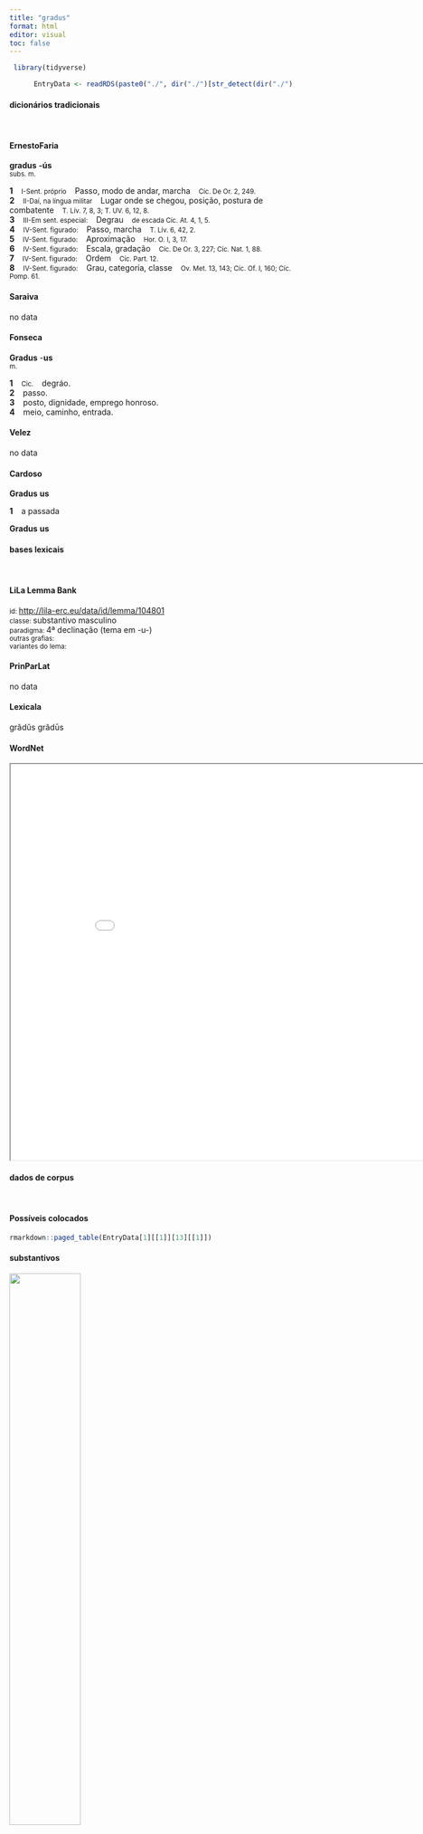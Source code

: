 ```yaml
---
title: "gradus"
format: html
editor: visual
toc: false
---
```



```r
 library(tidyverse) 

      EntryData <- readRDS(paste0("./", dir("./")[str_detect(dir("./"), "_xx103-114-97-100-117-115xx_.rds")]))

```


#### dicionários tradicionais

&emsp;




::: panel-tabset

#### ErnestoFaria

<b>gradus</b> <b>-ús</b> <br> <small>subs. m.</small> <br> <small></small>   <p> <b>1</b> &ensp; <small>I-Sent. próprio</small> &ensp; Passo, modo de andar, marcha &ensp; <small>Cíc. De Or. 2, 249.</small> <br> <b>2</b> &ensp; <small>II-Daí, na língua militar</small> &ensp; Lugar onde se chegou, posição, postura de combatente &ensp; <small>T. Lív. 7, 8, 3; T. UV. 6, 12, 8.</small> <br> <b>3</b> &ensp; <small>III-Em sent. especial:</small> &ensp; Degrau &ensp; <small>de escada Cíc. At. 4, 1, 5.</small> <br> <b>4</b> &ensp; <small>IV-Sent. figurado:</small> &ensp; Passo, marcha &ensp; <small>T. Lív. 6, 42, 2.</small> <br> <b>5</b> &ensp; <small>IV-Sent. figurado:</small> &ensp; Aproximação &ensp; <small>Hor. O. I, 3, 17.</small> <br> <b>6</b> &ensp; <small>IV-Sent. figurado:</small> &ensp; Escala, gradação &ensp; <small>Cíc. De Or. 3, 227; Cíc. Nat. 1, 88.</small> <br> <b>7</b> &ensp; <small>IV-Sent. figurado:</small> &ensp; Ordem &ensp; <small>Cíc. Part. 12.</small> <br> <b>8</b> &ensp; <small>IV-Sent. figurado:</small> &ensp; Grau, categoria, classe &ensp; <small>Ov. Met. 13, 143; Cíc. Of. I, 160; Cíc. Pomp. 61.</small> </p>




#### Saraiva

no data




#### Fonseca

<b>Gradus</b> -<b>us</b> <br> <small>m.</small>   <p> <b>1</b> &ensp; <small>Cic.</small> &ensp; degráo. <br> <b>2</b> &ensp; passo. <br> <b>3</b> &ensp; posto, dignidade, emprego honroso. <br> <b>4</b> &ensp; meio, caminho, entrada. </p>




#### Velez

no data




#### Cardoso

<b>Gradus</b> <b>us</b>   <p> <b>1</b> &ensp; a passada </p> 
 <b>Gradus</b> <b>us</b>


:::



#### bases lexicais

&emsp;






::: panel-tabset

#### LiLa Lemma Bank

<small> id: </small> <a href=' http://lila-erc.eu/data/id/lemma/104801 ' target="_blank"> http://lila-erc.eu/data/id/lemma/104801 </a> <br>
<small> classe: </small> substantivo masculino   <br>
<small> paradigma: </small> 4ª declinação (tema em -u-) <br>
<small> outras grafias: </small>  <br>
<small> variantes do lema: </small>  <br>





#### PrinParLat

no data




#### Lexicala

grădŭs 
 grădūs




#### WordNet

<iframe width='900' height='700' src='Media/Tree__xx103-114-97-100-117-115xx__sem_type_lexemes_pt.html'>

</iframe>


:::



#### dados de corpus

&emsp;




::: panel-tabset

#### Possíveis colocados

```r

rmarkdown::paged_table(EntryData[1][[1]][13][[1]])

```


#### substantivos

![](./Media/wordcloud__xx103-114-97-100-117-115xx__BY_collocate_scoreSUBST.webp){width=50% fig-alt='This chart plots collocate by scoreSUBST, for the headword gradus here are all the values plotted: collocate: honor; scoreSUBST: 2. collocate: dignitas; scoreSUBST: 2'}




#### adjetivos

![](./Media/wordcloud__xx103-114-97-100-117-115xx__BY_collocate_scoreADJ.webp){width=50% fig-alt='This chart plots collocate by scoreADJ, for the headword gradus here are all the values plotted: collocate: honor; scoreADJ: 0. collocate: dignitas; scoreADJ: 0'}




#### verbos

![](./Media/wordcloud__xx103-114-97-100-117-115xx__BY_collocate_scoreVERBO.webp){width=50% fig-alt='This chart plots collocate by scoreVERBO, for the headword gradus here are all the values plotted: collocate: honor; scoreVERBO: 0. collocate: dignitas; scoreVERBO: 0'}




#### advérbios

![](./Media/wordcloud__xx103-114-97-100-117-115xx__BY_collocate_scoreADV.webp){width=50% fig-alt='This chart plots collocate by scoreADV, for the headword gradus here are all the values plotted: collocate: honor; scoreADV: 0. collocate: dignitas; scoreADV: 0'}




#### preposições e conjunções

![](./Media/wordcloud__xx103-114-97-100-117-115xx__BY_collocate_scoreFUNC.webp){width=50% fig-alt='This chart plots collocate by scoreFUNC, for the headword gradus here are all the values plotted: collocate: honor; scoreFUNC: 0. collocate: dignitas; scoreFUNC: 0'}


:::



::: panel-tabset

#### ExemplosTraduzidos

<p> duae sint artes igitur quae possint locare homines in amplissimo <b>gradu</b> dignitatis una imperatoris altera oratoris boni <br> <small> Cic.Mur.30 <br> Portanto, duas seriam as ocupações que poderiam colocar os homens no mais amplo grau de dignidade: uma, a do general, a outra do bom orador <small> [JDD] </small> </small> </p>
; <p> amplissimae tibi fortunae sunt summus honoris <b>gradus</b> filius ut et audio et spero natus ad laudem cui cum rei publicae causa faueo tum etiam tua <br> <small> Cic.Phil.10.4.11 <br> Tens uma vastíssima fortuna, o mais alto grau da magistratura, um filho, pelo que ouço e espero, nascido para a glória, a quem eu apoio não só por causa da república como também por ti. <small> [JDD] </small> </small> </p>





#### Frequência por autor

![](./Media/barchart__xx103-114-97-100-117-115xx__lemma_BY_author_Frequencies.webp){width=50% fig-alt='This charts plots the frequency of lemma by author_Frequencies. The Suetonius subcorpus registers the highest normalized frequency, with the value of 11.03 and an absolute frequency of 1. The Seneca subcorpus follows, with a normalized frequency of 4.85 and an absolute frequency of 26. the subcorpus with the least normalized frequency is Caesar with the normalized value of 0 and an absolute freqeuncy of 0. here are all the values: subcorpus: Caesar ; normalized frequency: 0 ; absolute frequency: 0. subcorpus: Cicero ; normalized frequency: 15 ; absolute frequency: 0.934439709949914. subcorpus: Horatius ; normalized frequency: 4 ; absolute frequency: 3.55208240831187. subcorpus: Ovidius ; normalized frequency: 1 ; absolute frequency: 1.71585449553878. subcorpus: Phaedrus ; normalized frequency: 2 ; absolute frequency: 3.0362835888872. subcorpus: Sallustius ; normalized frequency: 0 ; absolute frequency: 0. subcorpus: Seneca ; normalized frequency: 26 ; absolute frequency: 4.8524663593438. subcorpus: Suetonius ; normalized frequency: 1 ; absolute frequency: 11.0253583241455. subcorpus: Tacitus ; normalized frequency: 0 ; absolute frequency: 0. subcorpus: Vergilius ; normalized frequency: 1 ; absolute frequency: 1.93050193050193. subcorpus: Hieronymus ; normalized frequency: 0 ; absolute frequency: 0'}




#### Frequência por gênero

![](./Media/barchart__xx103-114-97-100-117-115xx__lemma_BY_genre_Frequencies.webp){width=50% fig-alt='This charts plots the frequency of lemma by genre_Frequencies. The Poesia.trágica subcorpus registers the highest normalized frequency, with the value of 13.9 and an absolute frequency of 16. The Poesia.lírica subcorpus follows, with a normalized frequency of 3.37 and an absolute frequency of 4. the subcorpus with the least normalized frequency is Prosa.ficcional with the normalized value of 0 and an absolute freqeuncy of 0. here are all the values: subcorpus: Prosa.histórica ; normalized frequency: 1 ; absolute frequency: 0.243433384454344. subcorpus: Prosa.filosófica ; normalized frequency: 11 ; absolute frequency: 1.81216124940281. subcorpus: Prosa.oratória ; normalized frequency: 13 ; absolute frequency: 1.24816375908519. subcorpus: Prosa.epistolográfica ; normalized frequency: 1 ; absolute frequency: 0.264977874347492. subcorpus: Poesia.lírica ; normalized frequency: 4 ; absolute frequency: 3.36502061075124. subcorpus: Poesia.didática ; normalized frequency: 3 ; absolute frequency: 2.54474510136568. subcorpus: Poesia.trágica ; normalized frequency: 16 ; absolute frequency: 13.8985406532314. subcorpus: Poesia.épica ; normalized frequency: 1 ; absolute frequency: 1.93050193050193. subcorpus: Prosa.ficcional ; normalized frequency: 0 ; absolute frequency: 0'}




#### Frequência por século

![](./Media/barchart__xx103-114-97-100-117-115xx__lemma_BY_period_Frequencies.webp){width=50% fig-alt='This charts plots the frequency of lemma by period_Frequencies. The I.d.C. subcorpus registers the highest normalized frequency, with the value of 4.44 and an absolute frequency of 29. The I.d.C. subcorpus follows, with a normalized frequency of 4.44 and an absolute frequency of 29. the subcorpus with the least normalized frequency is IV.d.C. with the normalized value of 0 and an absolute freqeuncy of 0. here are all the values: subcorpus: I.a.C. ; normalized frequency: 20 ; absolute frequency: 0.930882010705143. subcorpus: I.d.C. ; normalized frequency: 29 ; absolute frequency: 4.43628575799296. subcorpus: II.d.C. ; normalized frequency: 1 ; absolute frequency: 2.61780104712042. subcorpus: IV.d.C. ; normalized frequency: 0 ; absolute frequency: 0'}


:::

